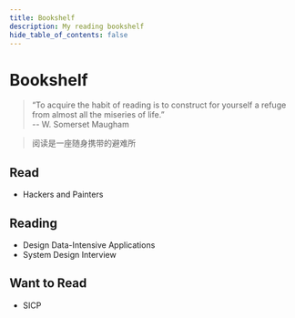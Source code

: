 ```yaml
---
title: Bookshelf
description: My reading bookshelf
hide_table_of_contents: false
---
```


# Bookshelf

> “To acquire the habit of reading is to construct for yourself a refuge from almost all the miseries of life.”<br/> -- W. Somerset Maugham

> 阅读是一座随身携带的避难所


## Read
- Hackers and Painters


## Reading
- Design Data-Intensive Applications
- System Design Interview


## Want to Read
- SICP